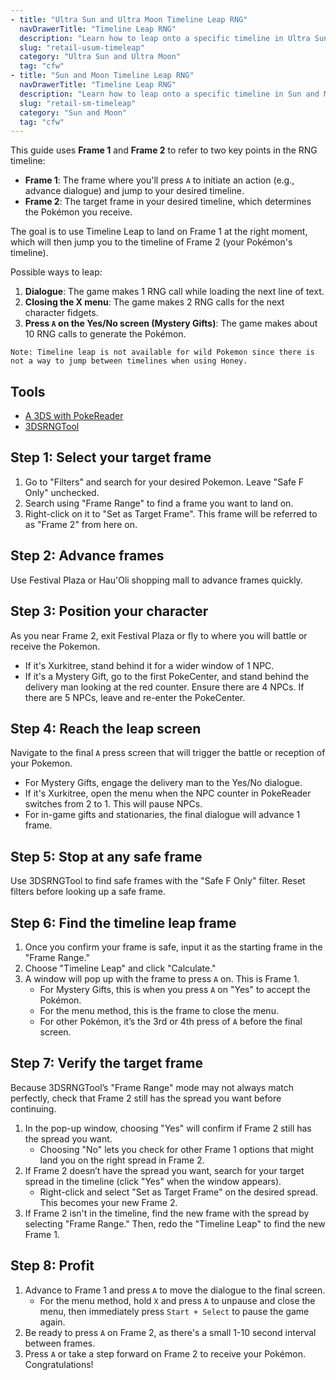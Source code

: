```yaml
---
- title: "Ultra Sun and Ultra Moon Timeline Leap RNG"
  navDrawerTitle: "Timeline Leap RNG"
  description: "Learn how to leap onto a specific timeline in Ultra Sun and Ultra Moon to get the Pokemon you want."
  slug: "retail-usum-timeleap"
  category: "Ultra Sun and Ultra Moon"
  tag: "cfw"
- title: "Sun and Moon Timeline Leap RNG"
  navDrawerTitle: "Timeline Leap RNG"
  description: "Learn how to leap onto a specific timeline in Sun and Moon to get the Pokemon you want."
  slug: "retail-sm-timeleap"
  category: "Sun and Moon"
  tag: "cfw"
---
```


This guide uses **Frame 1** and **Frame 2** to refer to two key points in the RNG timeline:

- **Frame 1**: The frame where you'll press `A` to initiate an action (e.g., advance dialogue) and jump to your desired timeline.
- **Frame 2**: The target frame in your desired timeline, which determines the Pokémon you receive.

The goal is to use Timeline Leap to land on Frame 1 at the right moment, which will then jump you to the timeline of Frame 2 (your Pokémon's timeline).

Possible ways to leap:

1. **Dialogue**: The game makes 1 RNG call while loading the next line of text.
2. **Closing the X menu**: The game makes 2 RNG calls for the next character fidgets.
3. **Press `A` on the Yes/No screen (Mystery Gifts)**: The game makes about 10 RNG calls to generate the Pokémon.

```
Note: Timeline leap is not available for wild Pokemon since there is not a way to jump between timelines when using Honey.
```

## Tools

- [A 3DS with PokeReader](/install-pokereader)
- [3DSRNGTool](https://github.com/wwwwwwzx/3DSRNGTool/releases)

## Step 1: Select your target frame

1. Go to "Filters" and search for your desired Pokemon. Leave "Safe F Only" unchecked.
2. Search using "Frame Range" to find a frame you want to land on.
3. Right-click on it to "Set as Target Frame". This frame will be referred to as "Frame 2" from here on.

## Step 2: Advance frames

Use Festival Plaza or Hau'Oli shopping mall to advance frames quickly.

## Step 3: Position your character

As you near Frame 2, exit Festival Plaza or fly to where you will battle or receive the Pokemon.

- If it's Xurkitree, stand behind it for a wider window of 1 NPC.
- If it's a Mystery Gift, go to the first PokeCenter, and stand behind the delivery man looking at the red counter. Ensure there are 4 NPCs. If there are 5 NPCs, leave and re-enter the PokeCenter.

## Step 4: Reach the leap screen

Navigate to the final `A` press screen that will trigger the battle or reception of your Pokemon.

- For Mystery Gifts, engage the delivery man to the Yes/No dialogue.
- If it's Xurkitree, open the menu when the NPC counter in PokeReader switches from 2 to 1. This will pause NPCs.
- For in-game gifts and stationaries, the final dialogue will advance 1 frame.

## Step 5: Stop at any safe frame

Use 3DSRNGTool to find safe frames with the "Safe F Only" filter. Reset filters before looking up a safe frame.

## Step 6: Find the timeline leap frame

1. Once you confirm your frame is safe, input it as the starting frame in the "Frame Range."
2. Choose "Timeline Leap" and click "Calculate."
3. A window will pop up with the frame to press `A` on. This is Frame 1.
   - For Mystery Gifts, this is when you press `A` on "Yes" to accept the Pokémon.
   - For the menu method, this is the frame to close the menu.
   - For other Pokémon, it’s the 3rd or 4th press of `A` before the final screen.

## Step 7: Verify the target frame

Because 3DSRNGTool’s "Frame Range" mode may not always match perfectly, check that Frame 2 still has the spread you want before continuing.

1. In the pop-up window, choosing "Yes" will confirm if Frame 2 still has the spread you want.
   - Choosing "No" lets you check for other Frame 1 options that might land you on the right spread in Frame 2.
2. If Frame 2 doesn’t have the spread you want, search for your target spread in the timeline (click "Yes" when the window appears).
   - Right-click and select "Set as Target Frame" on the desired spread. This becomes your new Frame 2.
3. If Frame 2 isn't in the timeline, find the new frame with the spread by selecting "Frame Range." Then, redo the "Timeline Leap" to find the new Frame 1.

## Step 8: Profit

1. Advance to Frame 1 and press `A` to move the dialogue to the final screen.
   - For the menu method, hold `X` and press `A` to unpause and close the menu, then immediately press `Start + Select` to pause the game again.
2. Be ready to press `A` on Frame 2, as there's a small 1-10 second interval between frames.
3. Press `A` or take a step forward on Frame 2 to receive your Pokémon. Congratulations!
